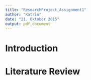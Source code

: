 ```yaml
---
title: "ResearchProject_Assignment1"
author: "Katrin"
date: "21. Oktober 2015"
output: pdf_document
---
```


# Introduction
# Literature Review